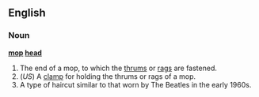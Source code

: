 ==English==
===Noun===
'''[[mop]] [[head]]'''
#The end of a mop, to which the [[thrums]] or [[rags]] are fastened.
#(''US'') A [[clamp]] for holding the thrums or rags of a mop.
#A type of haircut similar to that worn by The Beatles in the early 1960s.